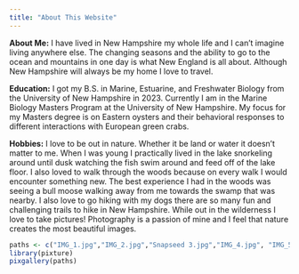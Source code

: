 ```yaml
---
title: "About This Website"
---
```


**About Me:** 
I have lived in New Hampshire my whole life and I can't imagine living anywhere else. The changing seasons and the ability to go to the ocean and mountains in one day is what New England is all about. Although New Hampshire will always be my home I love to travel. 

**Education:** 
I got my B.S. in Marine, Estuarine, and Freshwater Biology from the University of New Hampshire in 2023.
Currently I am in the Marine Biology Masters Program at the University of New Hampshire. My focus for my Masters degree is on Eastern oysters and their behavioral responses to different interactions with European green crabs. 

**Hobbies:** 
I love to be out in nature. Whether it be land or water it doesn't matter to me. When I was young I practically lived in the lake snorkeling around until dusk watching the fish swim around and feed off of the lake floor. I also loved to walk through the woods because on every walk I would encounter something new. The best experience I had in the woods was seeing a bull moose walking away from me towards the swamp that was nearby. I also love to go hiking with my dogs there are so many fun and challenging trails to hike in New Hampshire. While out in the wilderness I love to take pictures! Photography is a passion of mine and I feel that nature creates the most beautiful images.  

```r
paths <- c("IMG_1.jpg","IMG_2.jpg","Snapseed 3.jpg","IMG_4.jpg", "IMG_5.jpg","IMG_6.jpg","IMG_7.jpg", "IMG_8.jpg","IMG_9.jpg","IMG_10.jpg","IMG_14.jpg","IMG_15.jpg","IMG_16.jpg","IMG_17.jpg","IMG_18.jpg","IMG_19.jpg", "IMG_20.jpg","IMG_21.jpg","IMG_22.jpg","IMG_23.jpg","IMG_24.jpg", "IMG_25.jpg","IMG_26.jpg","IMG_28.jpg")
library(pixture)
pixgallery(paths)
```